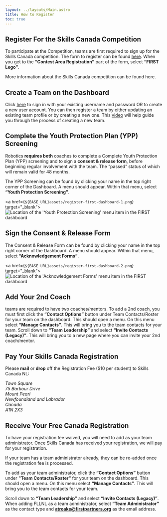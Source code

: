 ```yaml
---
layout: ../layouts/Main.astro
title: How to Register
toc: true
---
```




## Register For the Skills Canada Competition

To participate at the  Competition, teams are first required to sign up for the Skills Canada competition.
The form to register can be found [here](https://docs.google.com/forms/d/e/1FAIpQLSe9t_Z6tERIcqnC-nXlniQDdiaum3Y4_x2XmA6fYt9_PJa0OA/viewform).
When you get to the **“Contest Area Registration”** part of the form, select **“FIRST Lego”**.

More information about the Skills Canada competition can be found here.

## Create a Team on the <FIRST/> Dashboard

Click [here](https://www.firstinspires.org/) to sign in with your existing username and password OR to create a new user
account. You can then register a team by either updating an existing team profile or by creating a new one. This
[video](https://drive.google.com/file/d/13ApLwcIwKjYeFDRUddXJEv6nlkNoA9UR/view?usp=sharing) will help guide you through
the process of creating a new team.

## Complete the Youth Protection Plan (YPP) Screening

<FIRST/> Robotics **requires both** coaches to complete a Complete Youth Protection Plan (YPP) screening and to sign a
**<FIRST/> consent & release form**, before beginning regular involvement with the team. The “passed” status of which will
remain valid for 48 months.

The YPP Screening can be found by clicking your name in the top right corner of the <FIRST/> Dashboard. A menu should
appear. Within that menu, select **“Youth Protection Screening”**.

<a href={`${BASE_URL}assets/register-first-dashboard-1.png`} target="_blank">
	![Location of the 'Youth Protection Screening' menu item in the FIRST dashboard](/assets/register-first-dashboard-1.png)
</a>

## Sign the <FIRST/> Consent & Release Form

The <FIRST/> Consent & Release Form can be found by clicking your name in the top right corner of the <FIRST/> Dashboard.
A menu should appear. Within that menu, select **“Acknowledgement Forms”**.

<a href={`${BASE_URL}assets/register-first-dashboard-2.png`} target="_blank">
	![Location of the 'Acknowledgement Forms' menu item in the FIRST dashboard](/assets/register-first-dashboard-2.png)
</a>

## Add Your 2nd Coach

<FIRSTLEGO/> teams are required to have two coaches/mentors. To add a 2nd coach, you must first click the
**“Contact Options”** button under Team Contacts/Roster for your team on the <FIRST/> dashboard. This should open a
menu. On this menu select **“Manage Contacts”**. This will bring you to the team contacts for your team. Scroll
down to **“Team Leadership”** and select **“Invite Contacts (Legacy)”**. This will bring you to a new page
where you can invite your 2nd coach/mentor.

## Pay Your Skills Canada Registration

Please **mail** or **drop** off the Registration Fee ($10 per student) to Skills Canada NL:

<address>
	Town Square<br/>
	75 Barbour Drive<br/>
	Mount Pearl<br/>
	Newfoundland and Labrador<br/>
	Canada<br/>
	A1N 2X3
</address>

## Receive Your Free <FIRST/> Canada Registration

To have your <FIRST/> registration fee waived, you will need to add <FLLNL/> as your team administrator. Once Skills
Canada has received your registration, we will pay for your <FIRST/> registration.

If your team has a team administrator already, they can be re-added once the registration fee is processed.

To add <FLLNL/> as your team administrator, click the **“Contact Options”** button under
**"Team Contacts/Roster"** for your team on the <FIRST/> dashboard. This should open a menu. On this menu select
**“Manage Contacts”**. This will bring you to the team contacts for your team.

Scroll down to **“Team Leadership”** and select **“Invite Contacts (Legacy)”**. When adding FLLNL as a team
administrator, select **“Team Administrator”** as the contact type and **atroake@firstpartners.org** as the email
address.
